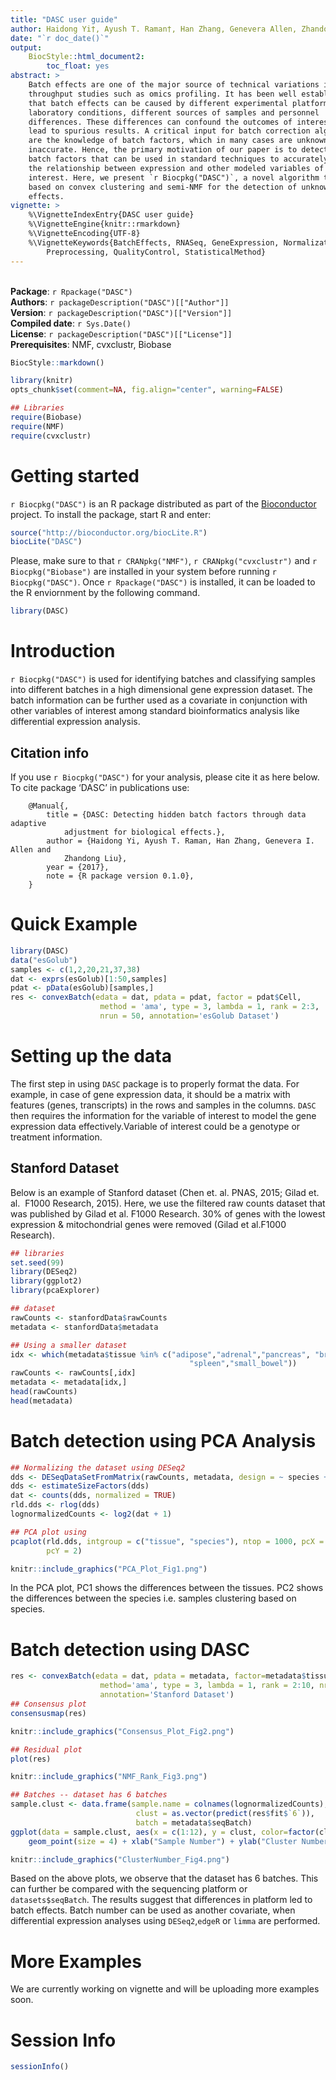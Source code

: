 ```yaml
---
title: "DASC user guide"
author: Haidong Yi†, Ayush T. Raman†, Han Zhang, Genevera Allen, Zhandong Liu
date: "`r doc_date()`"
output:
    BiocStyle::html_document2:
        toc_float: yes
abstract: >
    Batch effects are one of the major source of technical variations in high 
    throughput studies such as omics profiling. It has been well established 
    that batch effects can be caused by different experimental platforms, 
    laboratory conditions, different sources of samples and personnel 
    differences. These differences can confound the outcomes of interest and 
    lead to spurious results. A critical input for batch correction algorithms 
    are the knowledge of batch factors, which in many cases are unknown or 
    inaccurate. Hence, the primary motivation of our paper is to detect hidden 
    batch factors that can be used in standard techniques to accurately capture 
    the relationship between expression and other modeled variables of 
    interest. Here, we present `r Biocpkg("DASC")`, a novel algorithm that is
    based on convex clustering and semi-NMF for the detection of unknown batch 
    effects.
vignette: >
    %\VignetteIndexEntry{DASC user guide}
    %\VignetteEngine{knitr::rmarkdown}
    %\VignetteEncoding{UTF-8}
    %\VignetteKeywords{BatchEffects, RNASeq, GeneExpression, Normalization, 
        Preprocessing, QualityControl, StatisticalMethod}
---
```

<br>
**Package**: `r Rpackage("DASC")`<br />
**Authors**: `r packageDescription("DASC")[["Author"]]` <br />
**Version**: `r packageDescription("DASC")[["Version"]]`<br />
**Compiled date**: `r Sys.Date()`<br />
**License**: `r packageDescription("DASC")[["License"]]`<br />
**Prerequisites**: NMF, cvxclustr, Biobase <br />

```r
BiocStyle::markdown()
```

```r
library(knitr)
opts_chunk$set(comment=NA, fig.align="center", warning=FALSE)

## Libraries
require(Biobase)
require(NMF)
require(cvxclustr)
```

# Getting started

`r Biocpkg("DASC")` is an R package distributed as part of the 
[Bioconductor](http://bioconductor.org) project. To install the package, start 
R and enter:

```r
source("http://bioconductor.org/biocLite.R")
biocLite("DASC")
```

Please, make sure to that `r CRANpkg("NMF")`, `r CRANpkg("cvxclustr")` and 
`r Biocpkg("Biobase")` are installed in your system before running 
`r Biocpkg("DASC")`. Once `r Rpackage("DASC")` is installed, it can be loaded 
to the R enviornment by the following command.

```r
library(DASC)
```

# Introduction

`r Biocpkg("DASC")` is used for identifying batches and classifying samples 
into different batches in a high dimensional gene expression dataset. The batch 
information can be further used as a covariate in conjunction with other 
variables of interest among standard bioinformatics analysis like differential 
expression analysis.

## Citation info

If you use `r Biocpkg("DASC")` for your analysis, please cite it as here below. 
To cite package ‘DASC’ in publications use:

```
    @Manual{, 
        title = {DASC: Detecting hidden batch factors through data adaptive 
            adjustment for biological effects.},
        author = {Haidong Yi, Ayush T. Raman, Han Zhang, Genevera I. Allen and 
            Zhandong Liu},
        year = {2017},
        note = {R package version 0.1.0},
    }
```

# Quick Example

```r
library(DASC)
data("esGolub")
samples <- c(1,2,20,21,37,38)
dat <- exprs(esGolub)[1:50,samples]
pdat <- pData(esGolub)[samples,]
res <- convexBatch(edata = dat, pdata = pdat, factor = pdat$Cell, 
                    method = 'ama', type = 3, lambda = 1, rank = 2:3, 
                    nrun = 50, annotation='esGolub Dataset')
```

# Setting up the data

The first step in using `DASC` package is to properly format the data. For 
example, in case of gene expression data, it should be a matrix with features 
(genes, transcripts) in the rows and samples in the columns. `DASC` then 
requires the information for the variable of interest to model the gene 
expression data effectively.Variable of interest could be a genotype or 
treatment information.

## Stanford Dataset

Below is an example of Stanford dataset (Chen et. al. PNAS, 2015; Gilad et. al. 
F1000 Research, 2015). Here, we use the filtered raw counts dataset that was 
published by Gilad et al. F1000 Research. 30% of genes with the lowest 
expression & mitochondrial genes were removed (Gilad et al.F1000 Research).

```r
## libraries
set.seed(99)
library(DESeq2)
library(ggplot2)
library(pcaExplorer)

## dataset
rawCounts <- stanfordData$rawCounts
metadata <- stanfordData$metadata

## Using a smaller dataset
idx <- which(metadata$tissue %in% c("adipose","adrenal","pancreas", "brain",
                                        "spleen","small_bowel"))
rawCounts <- rawCounts[,idx]
metadata <- metadata[idx,]
head(rawCounts)
head(metadata)
```

# Batch detection using PCA Analysis

```r
## Normalizing the dataset using DESeq2
dds <- DESeqDataSetFromMatrix(rawCounts, metadata, design = ~ species + tissue)
dds <- estimateSizeFactors(dds)
dat <- counts(dds, normalized = TRUE)
rld.dds <- rlog(dds)
lognormalizedCounts <- log2(dat + 1)

## PCA plot using 
pcaplot(rld.dds, intgroup = c("tissue", "species"), ntop = 1000, pcX = 1, 
        pcY = 2)
```

```r
knitr::include_graphics("PCA_Plot_Fig1.png")
```

In the PCA plot, PC1 shows the differences between the tissues. PC2 shows the 
differences between the species i.e. samples clustering based on species.

# Batch detection using DASC

```r
res <- convexBatch(edata = dat, pdata = metadata, factor=metadata$tissue, 
                    method='ama', type = 3, lambda = 1, rank = 2:10, nrun = 50, 
                    annotation='Stanford Dataset')
## Consensus plot
consensusmap(res)
```

```r
knitr::include_graphics("Consensus_Plot_Fig2.png")
```

```r
## Residual plot
plot(res)
``` 

```r
knitr::include_graphics("NMF_Rank_Fig3.png")
```

```r
## Batches -- dataset has 6 batches
sample.clust <- data.frame(sample.name = colnames(lognormalizedCounts), 
                            clust = as.vector(predict(res$fit$`6`)), 
                            batch = metadata$seqBatch)
ggplot(data = sample.clust, aes(x = c(1:12), y = clust, color=factor(clust))) + 
    geom_point(size = 4) + xlab("Sample Number") + ylab("Cluster Number")
```

```r
knitr::include_graphics("ClusterNumber_Fig4.png")
```

Based on the above plots, we observe that the dataset has 6 batches. This can 
further be compared with the sequencing platform or `datasets$seqBatch`. The 
results suggest that differences in platform led to batch effects. Batch number 
can be used as another covariate, when differential expression analyses using 
`DESeq2`,`edgeR` or `limma` are performed.

# More Examples

We are currently working on vignette and will be uploading more examples soon.
    
# Session Info

```r
sessionInfo()
```
